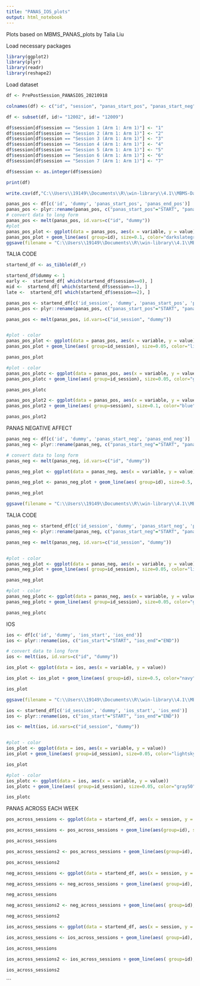 ```yaml
---
title: "PANAS_IOS_plots"
output: html_notebook
---
```


Plots based on MBMS_PANAS_plots by Talia Liu


Load necessary packages
```r
library(ggplot2)
library(plyr)
library(readr)
library(reshape2)
```

Load dataset
```r
df <- PrePostSession_PANASIOS_20210918 

colnames(df) <- c("id", "session", "panas_start_pos", "panas_start_neg", "panas_end_pos", "panas_end_neg", "ios_start", "ios_end")

df <- subset(df, id!= "12002", id!= "12009")

df$session[df$session == "Session 1 (Arm 1: Arm 1)"] <- "1"
df$session[df$session == "Session 2 (Arm 1: Arm 1)"] <- "2"
df$session[df$session == "Session 3 (Arm 1: Arm 1)"] <- "3"
df$session[df$session == "Session 4 (Arm 1: Arm 1)"] <- "4"
df$session[df$session == "Session 5 (Arm 1: Arm 1)"] <- "5"
df$session[df$session == "Session 6 (Arm 1: Arm 1)"] <- "6"
df$session[df$session == "Session 7 (Arm 1: Arm 1)"] <- "7"

df$session <- as.integer(df$session)

print(df)
```
```r
write.csv(df,"C:\\Users\\19149\\Documents\\R\\win-library\\4.1\\MBMS-Data-Analysis-\\MBMS-Data-Analysis-\\thesis\\df_r.csv", row.names = FALSE)

```

```r
panas_pos <- df[c('id', 'dummy', 'panas_start_pos', 'panas_end_pos')]
panas_pos <- plyr::rename(panas_pos, c("panas_start_pos"="START", "panas_end_pos"="END"))
# convert data to long form
panas_pos <- melt(panas_pos, id.vars=c("id", "dummy"))
#plot
panas_pos_plot <- ggplot(data = panas_pos, aes(x = variable, y = value))
panas_pos_plot + geom_line(aes( group=id), size=0.1, color="darkslategray3") + geom_line(aes(group=dummy), size=2, stat="summary", color="royalblue3") + scale_x_discrete(name ="Timepoint") + ylab("PANAS Positive Affect Score")  +theme_bw() + theme(panel.border = element_blank(), panel.grid.major = element_blank(), panel.grid.minor = element_blank(), axis.line = element_line(colour = "black"), text = element_text(size=20, face="bold"))
ggsave(filename = "C:\\Users\\19149\\Documents\\R\\win-library\\4.1\\MBMS-Data-Analysis-\\MBMS-Data-Analysis-\\thesis\\visualization\\panas_pos_plot_TL.png", plot = panas_pos_plot,scale = 1)
```

TALIA CODE
```r
startend_df <- as_tibble(df_r)

startend_df$dummy <- 1
early <-  startend_df[ which(startend_df$session==0), ]                             
mid <-  startend_df[ which(startend_df$session==1), ]
late <-  startend_df[ which(startend_df$session==2), ]

panas_pos <- startend_df[c('id_session', 'dummy', 'panas_start_pos', 'panas_end_pos')]
panas_pos <- plyr::rename(panas_pos, c("panas_start_pos"="START", "panas_end_pos"="END"))

panas_pos <- melt(panas_pos, id.vars=c("id_session", "dummy"))


#plot - color
panas_pos_plot <- ggplot(data = panas_pos, aes(x = variable, y = value))
panas_pos_plot + geom_line(aes( group=id_session), size=0.05, color="lightskyblue") + geom_line(aes(group=dummy), size=2, stat="summary", color="blue") + scale_x_discrete(name ="Timepoint") + ylab("Positive Affect Score")  +theme_bw() + theme(panel.border = element_blank(), panel.grid.major = element_blank(), panel.grid.minor = element_blank(), axis.line = element_line(colour = "black"), text = element_text(size=20, face="bold"))

panas_pos_plot

#plot - color
panas_pos_plotc <- ggplot(data = panas_pos, aes(x = variable, y = value))
panas_pos_plotc + geom_line(aes( group=id_session), size=0.05, color="gray50") + geom_line(aes(group=dummy), size=2, stat="summary", color="black") + scale_x_discrete(name ="Timepoint") + ylab("Positive Affect Score")  +theme_bw() + theme(panel.border = element_blank(), panel.grid.major = element_blank(), panel.grid.minor = element_blank(), axis.line = element_line(colour = "black"), text = element_text(size=20, face="bold"))

panas_pos_plotc
```

```r

panas_pos_plot2 <- ggplot(data = panas_pos, aes(x = variable, y = value))
panas_pos_plot2 + geom_line(aes( group=session), size=0.1, color="blue") + geom_line(aes(group=dummy), size=2, stat="summary", color="blue") + scale_x_discrete(name ="Timepoint") + ylab("PANAS Positive Affect Score")  +theme_bw() + theme(panel.border = element_blank(), panel.grid.major = element_blank(), panel.grid.minor = element_blank(), axis.line = element_line(colour = "black"), text = element_text(size=20, face="bold"))

panas_pos_plot2

```

PANAS NEGATIVE AFFECT
```r
panas_neg <- df[c('id', 'dummy', 'panas_start_neg', 'panas_end_neg')]
panas_neg <- plyr::rename(panas_neg, c("panas_start_neg"="START", "panas_end_neg"="END"))

# convert data to long form
panas_neg <- melt(panas_neg, id.vars=c("id", "dummy"))

panas_neg_plot <- ggplot(data = panas_neg, aes(x = variable, y = value))

panas_neg_plot <- panas_neg_plot + geom_line(aes( group=id), size=0.5, color="navy") + geom_line(aes(group=dummy), size=2, stat="summary", color="navy") + scale_x_discrete(name ="Timepoint") + ylab("PANAS Negative Affect Score")  +theme_bw() + theme(panel.border = element_blank(), panel.grid.major = element_blank(), panel.grid.minor = element_blank(), axis.line = element_line(colour = "black"), text = element_text(size=20, face="bold"))

panas_neg_plot

ggsave(filename = "C:\\Users\\19149\\Documents\\R\\win-library\\4.1\\MBMS-Data-Analysis-\\MBMS-Data-Analysis-\\thesis\\visualization\\panas_neg_plot_TL.png", plot = panas_neg_plot,scale = 1)
```

TALIA CODE
```r
panas_neg <- startend_df[c('id_session', 'dummy', 'panas_start_neg', 'panas_end_neg')]
panas_neg <- plyr::rename(panas_neg, c("panas_start_neg"="START", "panas_end_neg"="END"))

panas_neg <- melt(panas_neg, id.vars=c("id_session", "dummy"))


#plot - color
panas_neg_plot <- ggplot(data = panas_neg, aes(x = variable, y = value))
panas_neg_plot + geom_line(aes( group=id_session), size=0.05, color="lightskyblue") + geom_line(aes(group=dummy), size=2, stat="summary", color="blue") + scale_x_discrete(name ="Timepoint") + ylab("Negative Affect Score")  +theme_bw() + theme(panel.border = element_blank(), panel.grid.major = element_blank(), panel.grid.minor = element_blank(), axis.line = element_line(colour = "black"), text = element_text(size=20, face="bold"))

panas_neg_plot

#plot - color
panas_neg_plotc <- ggplot(data = panas_neg, aes(x = variable, y = value))
panas_neg_plotc + geom_line(aes( group=id_session), size=0.05, color="gray50") + geom_line(aes(group=dummy), size=2, stat="summary", color="black") + scale_x_discrete(name ="Timepoint") + ylab("Negative Affect Score")  +theme_bw() + theme(panel.border = element_blank(), panel.grid.major = element_blank(), panel.grid.minor = element_blank(), axis.line = element_line(colour = "black"), text = element_text(size=20, face="bold"))

panas_neg_plotc
```


IOS
```r
ios <- df[c('id', 'dummy', 'ios_start', 'ios_end')]
ios <- plyr::rename(ios, c("ios_start"="START", "ios_end"="END"))

# convert data to long form
ios <- melt(ios, id.vars=c("id", "dummy"))

ios_plot <- ggplot(data = ios, aes(x = variable, y = value))

ios_plot <- ios_plot + geom_line(aes( group=id), size=0.5, color="navy") + geom_line(aes(group=dummy), size=2, stat="summary", color="navy") + scale_x_discrete(name ="Timepoint") + ylab("IOS Score")  +theme_bw() + theme(panel.border = element_blank(), panel.grid.major = element_blank(), panel.grid.minor = element_blank(), axis.line = element_line(colour = "black"), text = element_text(size=20, face="bold"))

ios_plot

ggsave(filename = "C:\\Users\\19149\\Documents\\R\\win-library\\4.1\\MBMS-Data-Analysis-\\MBMS-Data-Analysis-\\thesis\\visualization\\ios_plot_TL.png", plot =ios_plot,scale = 1)
```

```r
ios <- startend_df[c('id_session', 'dummy', 'ios_start', 'ios_end')]
ios <- plyr::rename(ios, c("ios_start"="START", "ios_end"="END"))

ios <- melt(ios, id.vars=c("id_session", "dummy"))


#plot - color
ios_plot <- ggplot(data = ios, aes(x = variable, y = value))
ios_plot + geom_line(aes( group=id_session), size=0.05, color="lightskyblue") + geom_line(aes(group=dummy), size=2, stat="summary", color="blue") + scale_x_discrete(name ="Timepoint") + ylab("Connection Score")  +theme_bw() + theme(panel.border = element_blank(), panel.grid.major = element_blank(), panel.grid.minor = element_blank(), axis.line = element_line(colour = "black"), text = element_text(size=20, face="bold"))

ios_plot

#plot - color
ios_plotc <- ggplot(data = ios, aes(x = variable, y = value))
ios_plotc + geom_line(aes( group=id_session), size=0.05, color="gray50") + geom_line(aes(group=dummy), size=2, stat="summary", color="black") + scale_x_discrete(name ="Timepoint") + ylab("Connection Score")  +theme_bw() + theme(panel.border = element_blank(), panel.grid.major = element_blank(), panel.grid.minor = element_blank(), axis.line = element_line(colour = "black"), text = element_text(size=20, face="bold"))

ios_plotc
```

PANAS ACROSS EACH WEEK
```r
pos_across_sessions <- ggplot(data = startend_df, aes(x = session, y = panas_start_pos))

pos_across_sessions <- pos_across_sessions + geom_line(aes(group=id), size=0.5, color="lightskyblue") + geom_line(aes(group=dummy), size=2, stat="summary", color="blue") + scale_x_continuous(breaks=seq(1, 7, 1), name="Session Number")+ ylab("Positive Affect Score")  +theme_bw() + theme(panel.border = element_blank(), panel.grid.major = element_blank(), panel.grid.minor = element_blank(), axis.line = element_line(colour = "black"), text = element_text(size=20, face="bold"))

pos_across_sessions

pos_across_sessions2 <- pos_across_sessions + geom_line(aes(group=id), size=0.5, color="gray50") + geom_line(aes(group=dummy), size=2, stat="summary", color="black") + scale_x_continuous(breaks=seq(1, 7, 1), name="Session Number")+ ylab("Positive Affect Score")  +theme_bw() + theme(panel.border = element_blank(), panel.grid.major = element_blank(), panel.grid.minor = element_blank(), axis.line = element_line(colour = "black"), text = element_text(size=20, face="bold"))

pos_across_sessions2
```

```r
neg_across_sessions <- ggplot(data = startend_df, aes(x = session, y = panas_start_neg))

neg_across_sessions <- neg_across_sessions + geom_line(aes( group=id), size=0.5, color="lightskyblue") + geom_line(aes(group=dummy), size=2, stat="summary", color="blue") + scale_x_continuous(breaks=seq(1, 7, 1), name="Session Number")+ ylab("Negative Affect Score")  +theme_bw() + theme(panel.border = element_blank(), panel.grid.major = element_blank(), panel.grid.minor = element_blank(), axis.line = element_line(colour = "black"), text = element_text(size=20, face="bold"))

neg_across_sessions

neg_across_sessions2 <- neg_across_sessions + geom_line(aes( group=id), size=0.5, color="gray50") + geom_line(aes(group=dummy), size=2, stat="summary", color="black") + scale_x_continuous(breaks=seq(1, 7, 1), name="Session Number")+ ylab("Negative Affect Score")  +theme_bw() + theme(panel.border = element_blank(), panel.grid.major = element_blank(), panel.grid.minor = element_blank(), axis.line = element_line(colour = "black"), text = element_text(size=20, face="bold"))

neg_across_sessions2

```

```r
ios_across_sessions <- ggplot(data = startend_df, aes(x = session, y = ios_start))

ios_across_sessions <- ios_across_sessions + geom_line(aes( group=id), size=0.5, color="lightskyblue") + geom_line(aes(group=dummy), size=2, stat="summary", color="blue") + scale_x_continuous(breaks=seq(1, 7, 1), name="Session Number")+ ylab("Connection Score")  +theme_bw() + theme(panel.border = element_blank(), panel.grid.major = element_blank(), panel.grid.minor = element_blank(), axis.line = element_line(colour = "black"), text = element_text(size=20, face="bold"))

ios_across_sessions

ios_across_sessions2 <- ios_across_sessions + geom_line(aes( group=id), size=0.5, color="gray50") + geom_line(aes(group=dummy), size=2, stat="summary", color="black") + scale_x_continuous(breaks=seq(1, 7, 1), name="Session Number")+ ylab("Connection Score")  +theme_bw() + theme(panel.border = element_blank(), panel.grid.major = element_blank(), panel.grid.minor = element_blank(), axis.line = element_line(colour = "black"), text = element_text(size=20, face="bold"))

ios_across_sessions2

```

```


